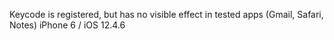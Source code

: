 Keycode is registered, but has no visible effect in tested apps (Gmail, Safari, Notes)
iPhone 6 / iOS 12.4.6
